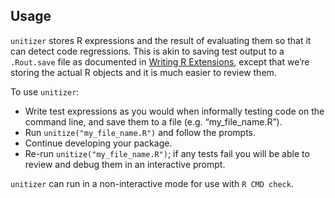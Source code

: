 ## Usage

`unitizer` stores R expressions and the result of evaluating them so that it can
detect code regressions.  This is akin to saving test output to a
`.Rout.save` file as documented in [Writing R
Extensions](https://cran.r-project.org/doc/manuals/r-release/R-exts.html#Package-subdirectories),
except that we're storing the actual R objects and it is much easier to review
them.

To use `unitizer`:

* Write test expressions as you would when informally testing code on the
  command line, and save them to a file (e.g. "my_file_name.R").
* Run `unitize("my_file_name.R")` and follow the prompts.
* Continue developing your package.
* Re-run `unitize("my_file_name.R")`; if any tests fail you will be able to
  review and debug them in an interactive prompt.

`unitizer` can run in a non-interactive mode for use with `R CMD check`.

